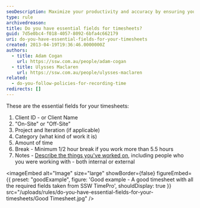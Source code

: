 ```yaml
---
seoDescription: Maximize your productivity and accuracy by ensuring you have essential fields on your timesheets, including client ID or name, work location, project and iteration, category, time spent, breaks, and notes.
type: rule
archivedreason:
title: Do you have essential fields for timesheets?
guid: 7d5e0bc4-f018-4057-8092-6bfa4c662179
uri: do-you-have-essential-fields-for-your-timesheets
created: 2013-04-19T19:36:46.0000000Z
authors:
  - title: Adam Cogan
    url: https://ssw.com.au/people/adam-cogan
  - title: Ulysses Maclaren
    url: https://ssw.com.au/people/ulysses-maclaren
related:
  - do-you-follow-policies-for-recording-time
redirects: []
---
```


These are the essential fields for your timesheets:
1. Client ID - or Client Name
2. "On-Site" or "Off-Site"
3. Project and Iteration (if applicable)
4. Category (what kind of work it is)
5. Amount of time
6. Break - Minimum 1/2 hour break if you work more than 5.5 hours
7. Notes - [Describe the things you've worked on](/how-to-describe-the-work-you-have-done), including people who you were working with - both internal or external

<imageEmbed
  alt="Image"
  size="large"
  showBorder={false}
  figureEmbed={{
    preset: "goodExample",
    figure: 'Good example - A good timesheet with all the required fields taken from SSW TimePro',
    shouldDisplay: true
  }}
  src="/uploads/rules/do-you-have-essential-fields-for-your-timesheets/Good Timesheet.jpg"
/>